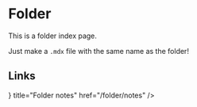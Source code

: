 
# Folder

This is a folder index page.

Just make a `.mdx` file with the same name as the folder!

## Links

<Cards>
  <Card icon={<FolderOpen />} title="Folder notes" href="/folder/notes" />
</Cards>
